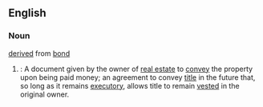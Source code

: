 ==English==

===Noun===

{{en-noun|bonds for deeds}}
[[derived]] from [[bond]]

#{{law}}: A document given by the owner of [[real estate]] to [[convey]] the property upon being paid money; an agreement to convey [[title]] in the future that, so long as it remains [[executory]], allows title to remain [[vested]] in the original owner.